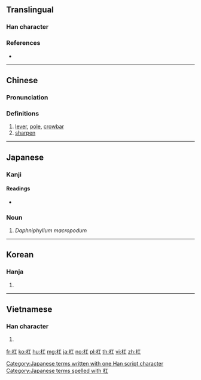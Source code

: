 {{also|槓}}
==Translingual==

===Han character===
{{Han char|rn=75|rad=木|as=03|sn=7|four=41910|canj=DM,XDM|ids=⿰木工}}

===References===
* {{Han ref|kx=0512.130|dkj=14481|dj=0898.030|hdz=21157.010|uh=6760|ud=26464|bh=A7FE|bd=43006}}

----

==Chinese==
{{zh-forms}}

===Pronunciation===
{{zh-pron
|m=gāng
|c=gong1,gong3
|mc=y
|oc=y
|ma=
|cat=n,v
}}

===Definitions===
# [[lever]], [[pole]], [[crowbar]]
# [[sharpen]]

----

==Japanese==

===Kanji===
{{ja-kanji|grade=|rs=木03}}

====Readings====
* {{ja-readings|on=[[こう]] (kō)|kun=[[てこ]] (teko)}}

===Noun===
{{ja-noun|ゆずりは|ユズリハ}}

# {{ja-def|ユズリハ}} {{context|rare|lang=ja|sort=ゆずりは}} ''Daphniphyllum macropodum''

[[Category:Japanese terms written with one Han script character]]
[[Category:Japanese terms spelled with 杠]]

----

==Korean==

===Hanja===
{{ko-hanja|hangeul=강|eumhun=|rv=gang|mr=kang|y=kang}}

# {{defn|lang=ko|sort=木03}}

----

==Vietnamese==

===Han character===
{{vi-hantu|[[gông]], [[giang]]|rs=木03}}

# {{defn|lang=vi|sort=木03}}

[[fr:杠]]
[[ko:杠]]
[[hu:杠]]
[[mg:杠]]
[[ja:杠]]
[[no:杠]]
[[pl:杠]]
[[th:杠]]
[[vi:杠]]
[[zh:杠]]
